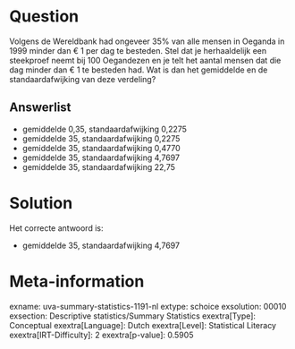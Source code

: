 Question
========

Volgens de Wereldbank had ongeveer 35% van alle mensen in Oeganda in
1999 minder dan € 1 per dag te besteden. Stel dat je herhaaldelijk een
steekproef neemt bij 100 Oegandezen en je telt het aantal mensen dat die
dag minder dan € 1 te besteden had. Wat is dan het gemiddelde en de
standaardafwijking van deze verdeling?

Answerlist
----------

* gemiddelde 0,35, standaardafwijking 0,2275
* gemiddelde 35, standaardafwijking 0,2275
* gemiddelde 35, standaardafwijking 0,4770
* gemiddelde 35, standaardafwijking 4,7697
* gemiddelde 35, standaardafwijking 22,75

Solution
========

Het correcte antwoord is: 

* gemiddelde 35, standaardafwijking 4,7697

Meta-information
================
exname: uva-summary-statistics-1191-nl
extype: schoice
exsolution: 00010
exsection: Descriptive statistics/Summary Statistics 
exextra[Type]: Conceptual
exextra[Language]: Dutch
exextra[Level]: Statistical Literacy
exextra[IRT-Difficulty]: 2
exextra[p-value]: 0.5905
